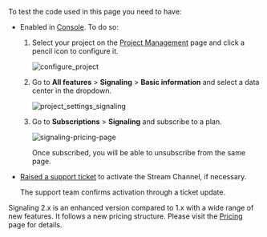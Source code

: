 
To test the code used in this page you need to have:

<PlatformPrerequisites />

- Enabled <Vg k="MESS" /> in [<Vg k="COMPANY" /> Console](https://console.agora.io/v2). To do so:

    1. Select your project on the [Project Management](https://console.agora.io/v2/project-management) page and click a pencil icon to configure it.

        ![configure_project](/images/signaling/configure_project.png)

    1. Go to **All features** > **Signaling** > **Basic information** and select a data center in the dropdown.

        ![project_settings_signaling](/images/signaling/project_settings_signaling.png)

    1. Go to **Subscriptions** > **Signaling** and subscribe to a plan.

        ![signaling-pricing-page](/images/signaling/signaling-pricing-plans.png)

        Once subscribed, you will be able to unsubscribe from the same page.

- [Raised a support ticket](https://agora-ticket.agora.io/) to activate the Stream Channel, if necessary.

    The <Vg k="COMPANY" /> support team confirms activation through a ticket update.

<Admonition type="info" title="Note">Signaling 2.x is an enhanced version compared to 1.x with a wide range of new features. It follows a new pricing structure. Please visit the [Pricing](../overview/pricing) page for details. </Admonition>